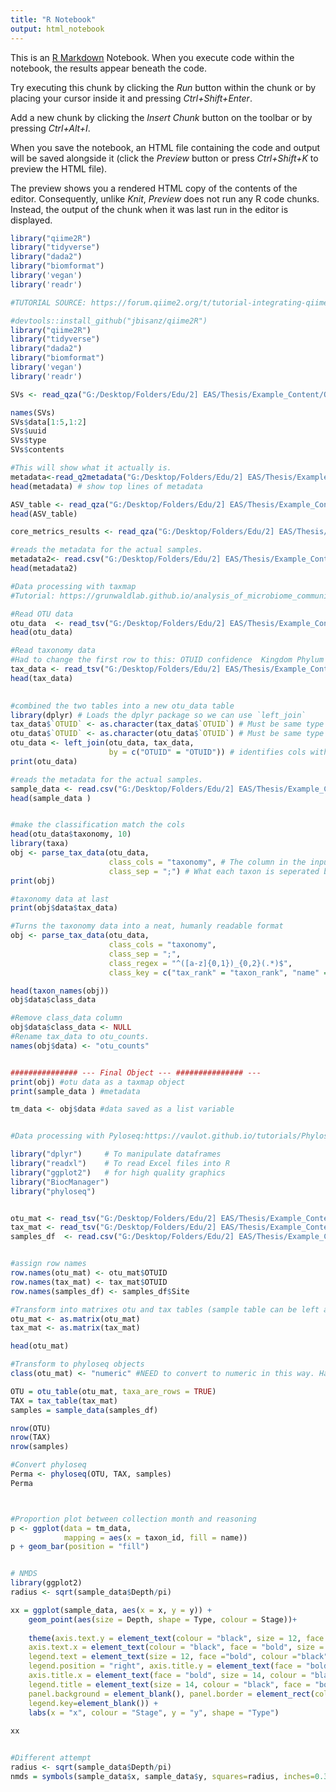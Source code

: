 ---
title: "R Notebook"
output: html_notebook
---

This is an [R Markdown](http://rmarkdown.rstudio.com) Notebook. When you execute code within the notebook, the results appear beneath the code. 

Try executing this chunk by clicking the *Run* button within the chunk or by placing your cursor inside it and pressing *Ctrl+Shift+Enter*. 


Add a new chunk by clicking the *Insert Chunk* button on the toolbar or by pressing *Ctrl+Alt+I*.

When you save the notebook, an HTML file containing the code and output will be saved alongside it (click the *Preview* button or press *Ctrl+Shift+K* to preview the HTML file).

The preview shows you a rendered HTML copy of the contents of the editor. Consequently, unlike *Knit*, *Preview* does not run any R code chunks. Instead, the output of the chunk when it was last run in the editor is displayed.
```{r}
library("qiime2R")
library("tidyverse")
library("dada2")
library("biomformat")
library('vegan')
library('readr')
```

```{r}
#TUTORIAL SOURCE: https://forum.qiime2.org/t/tutorial-integrating-qiime2-and-r-for-data-visualization-and-analysis-using-qiime2r/4121

#devtools::install_github("jbisanz/qiime2R")
library("qiime2R")
library("tidyverse")
library("dada2")
library("biomformat")
library('vegan')
library('readr')

SVs <- read_qza("G:/Desktop/Folders/Edu/2] EAS/Thesis/Example_Content/QIIME Data files Permafrost/demux-paired-end.qza", "G:/Desktop/Folders/Edu/2] EAS/Thesis/Example_Content/tempdir()", F )

names(SVs)
SVs$data[1:5,1:2]
SVs$uuid
SVs$type
SVs$contents

#This will show what it actually is.
metadata<-read_q2metadata("G:/Desktop/Folders/Edu/2] EAS/Thesis/Example_Content/Metadata_perma.txt")
head(metadata) # show top lines of metadata

ASV_table <- read_qza("G:/Desktop/Folders/Edu/2] EAS/Thesis/Example_Content/QIIME Data files Permafrost/Perma-rep-seqs-stats.qza", "G:/Desktop/Folders/Edu/2] EAS/Thesis/Example_Content/tempdir()", F )
head(ASV_table)

core_metrics_results <- read_qza("G:/Desktop/Folders/Edu/2] EAS/Thesis/Example_Content/QIIME Data files Permafrost/core-metrics-results/visualization.qzv", "G:/Desktop/Folders/Edu/2] EAS/Thesis/Example_Content/tempdir()", F )

#reads the metadata for the actual samples.
metadata2<- read.csv("G:/Desktop/Folders/Edu/2] EAS/Thesis/Example_Content/all_OTU_NMDS.csv")
head(metadata2)


```


```{r}
#Data processing with taxmap
#Tutorial: https://grunwaldlab.github.io/analysis_of_microbiome_community_data_in_r/03--parsing.html

#Read OTU data
otu_data  <- read_tsv("G:/Desktop/Folders/Edu/2] EAS/Thesis/Example_Content/Perma_OTU_table.tsv")
head(otu_data)

#Read taxonomy data
#Had to change the first row to this: OTUID	confidence  Kingdom	Phylum	Class	Order	Family	Genus	Species
tax_data <- read_tsv("G:/Desktop/Folders/Edu/2] EAS/Thesis/Example_Content/biom-taxonomy.tsv")
head(tax_data)

 
#combined the two tables into a new otu_data table
library(dplyr) # Loads the dplyr package so we can use `left_join`
tax_data$`OTUID` <- as.character(tax_data$`OTUID`) # Must be same type for join to work
otu_data$`OTUID` <- as.character(otu_data$`OTUID`) # Must be same type for join to work
otu_data <- left_join(otu_data, tax_data,
                      by = c("OTUID" = "OTUID")) # identifies cols with shared IDs
print(otu_data)

#reads the metadata for the actual samples.
sample_data <- read.csv("G:/Desktop/Folders/Edu/2] EAS/Thesis/Example_Content/all_OTU_NMDS.csv")
head(sample_data )


#make the classification match the cols
head(otu_data$taxonomy, 10)
library(taxa)
obj <- parse_tax_data(otu_data,
                      class_cols = "taxonomy", # The column in the input table
                      class_sep = ";") # What each taxon is seperated by
print(obj)

#taxonomy data at last
print(obj$data$tax_data)

#Turns the taxonomy data into a neat, humanly readable format
obj <- parse_tax_data(otu_data,
                      class_cols = "taxonomy",
                      class_sep = ";",
                      class_regex = "^([a-z]{0,1})_{0,2}(.*)$",
                      class_key = c("tax_rank" = "taxon_rank", "name" = "taxon_name"))

head(taxon_names(obj))
obj$data$class_data

#Remove class_data column
obj$data$class_data <- NULL
#Rename tax_data to otu_counts.
names(obj$data) <- "otu_counts"


############### --- Final Object --- ############### --- 
print(obj) #otu data as a taxmap object
print(sample_data ) #metadata

tm_data <- obj$data #data saved as a list variable



```


```{r}
#Data processing with Pyloseq:https://vaulot.github.io/tutorials/Phyloseq_tutorial.html

library("dplyr")     # To manipulate dataframes
library("readxl")    # To read Excel files into R
library("ggplot2")   # for high quality graphics
library("BiocManager")
library("phyloseq")    


otu_mat <- read_tsv("G:/Desktop/Folders/Edu/2] EAS/Thesis/Example_Content/Perma_OTU_table.tsv")
tax_mat <- read_tsv("G:/Desktop/Folders/Edu/2] EAS/Thesis/Example_Content/biom-taxonomy.tsv")
samples_df  <- read.csv("G:/Desktop/Folders/Edu/2] EAS/Thesis/Example_Content/all_OTU_NMDS.csv")


#assign row names
row.names(otu_mat) <- otu_mat$OTUID
row.names(tax_mat) <- tax_mat$OTUID
row.names(samples_df) <- samples_df$Site

#Transform into matrixes otu and tax tables (sample table can be left as data frame)
otu_mat <- as.matrix(otu_mat)
tax_mat <- as.matrix(tax_mat)

head(otu_mat)

#Transform to phyloseq objects
class(otu_mat) <- "numeric" #NEED to convert to numeric in this way. Have to run whole chunk.

OTU = otu_table(otu_mat, taxa_are_rows = TRUE)
TAX = tax_table(tax_mat)
samples = sample_data(samples_df)

nrow(OTU)
nrow(TAX)
nrow(samples)

#Convert phyloseq
Perma <- phyloseq(OTU, TAX, samples)
Perma




```





```{r}


#Proportion plot between collection month and reasoning
p <- ggplot(data = tm_data,
            mapping = aes(x = taxon_id, fill = name))
p + geom_bar(position = "fill")


# NMDS
library(ggplot2)
radius <- sqrt(sample_data$Depth/pi)

xx = ggplot(sample_data, aes(x = x, y = y)) + 
    geom_point(aes(size = Depth, shape = Type, colour = Stage))+
  
    theme(axis.text.y = element_text(colour = "black", size = 12, face = "bold"), 
    axis.text.x = element_text(colour = "black", face = "bold", size = 12), 
    legend.text = element_text(size = 12, face ="bold", colour ="black"), 
    legend.position = "right", axis.title.y = element_text(face = "bold", size = 14), 
    axis.title.x = element_text(face = "bold", size = 14, colour = "black"), 
    legend.title = element_text(size = 14, colour = "black", face = "bold"), 
    panel.background = element_blank(), panel.border = element_rect(colour = "black", fill = NA, size = 1.2),
    legend.key=element_blank()) + 
    labs(x = "x", colour = "Stage", y = "y", shape = "Type")  
 
xx


#Different attempt
radius <- sqrt(sample_data$Depth/pi)
nmds = symbols(sample_data$x, sample_data$y, squares=radius, inches=0.3, bg="red", fg="white", xlab="x", ylab="y") + text(sample_data$x, sample_data$y, cex=0.5)


```




